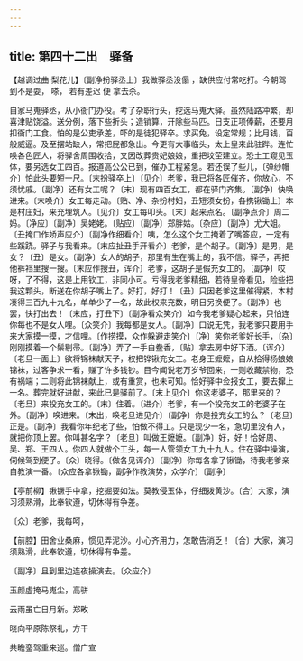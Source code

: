 ```yaml
---
---
---
```

title: 第四十二出　驿备
---



【越调过曲·梨花儿】〔副净扮驿丞上〕我做驿丞没傝 ，缺供应付常吃打。今朝驾到不是耍， 嗏， 若有差迟 便 拿去杀。

自家马嵬驿丞，从小衙门办役。考了杂职行头，挖选马嵬大驿。虽然陆路冲繁，却喜津贴饶溢。送分例，落下些折头；造销算，开除些马匹。日支正项俸薪，还要月扣衙门工食。怕的是公吏承差，吓的是徒犯驿卒。求买免，设定常规；比月钱，百般威逼。及至摆站缺人，常把屁都急出。今更有大事临头，太上皇来此驻跸。连忙唤各色匠人，将驿舍周围收拾，又因改葬贵妃娘娘，重把坟茔建立。恐土工窥见玉体，要另选女工四百。报道高公公已到，催办工程紧急。若还误了些儿，〔弹纱帽介〕怕此头要短一尺。〔末扮驿卒上〕〔见介〕老爹，我已将各匠催齐，你放心，不须忧戚。〔副净〕还有女工呢？〔末〕现有四百女工，都在驿门齐集。〔副净〕快唤进来。〔末唤介〕女工每走动。〔贴、净、杂扮村妇，丑短须女扮，各携锹锄上〕本是村庄妇，来充埋筑人。〔见介〕女工每叩头。〔末〕起来点名。〔副净点介〕周二妈。〔净应〕〔副净〕吴姥姥。〔贴应〕〔副净〕郑胖姑。〔杂应〕〔副净〕尤大姐。〔丑掩口作娇声应介〕〔副净作细看介〕咦，怎么这个女工掩着了嘴答应，一定有些蹊跷。驿子与我看来。〔末应扯丑手开看介〕老爹，是个胡子。〔副净〕是男，是女？〔丑〕是女。〔副净〕女人的胡子，那里有生在嘴上的，我不信。驿子，再把他裤裆里搜一搜。〔末应作搜丑，诨介〕老爹，这胡子是假充女工的。〔副净〕哎呀，了不得，这是上用钦工，非同小可。亏得我老爹精细，若待皇帝看见，险些把我这颗头，断送在你胡子嘴上了。好打，好打！〔丑〕只因老爹这里催得紧，本村凑得三百九十九名，单单少了一名，故此权来充数，明日另换便了。〔副净〕也罢，快打出去！〔末应，打丑下〕〔副净看众笑介〕如今我老爹疑心起来，只怕连你每也不是女人哩。〔众笑介〕我每都是女人。〔副净〕口说无凭，我老爹只要用手来大家摸一摸，才信哩。〔作捞摸，众作躲避走笑介〕〔净〕笑你老爹好长手，〔杂〕刚刚摸着一个鬃剔帚。〔副净〕弄了一手白鲞香，〔贴〕拿去房中好下酒。〔诨介〕〔老旦一面上〕欲将锦袜献天子，权把铧锹充女工。老身王嬷嬷，自从拾得杨娘娘锦袜，过客争求一看，赚了许多钱钞。目今闻说老万岁爷回来，一则收藏禁物，恐有祸端；二则将此锦袜献上，或有重赏，也未可知。恰好驿中佥报女工，要去撺上一名。葬完就好进献，来此已是驿前了。〔末上见介〕你这老婆子，那里来的？〔老旦〕来投充女工的。〔末〕住着。〔进介〕老爹，有一个投充女工的老婆子在外。〔副净〕唤进来。〔末出，唤老旦进见介〕〔副净〕你是投充女工的么？〔老旦〕正是。〔副净〕我看你年纪老了些，怕做不得工。只是现少一名，急切里没有人，就把你顶上罢。你叫甚名字？〔老旦〕叫做王嬷嬷。〔副净〕好，好！恰好周、吴、郑、王四人。你四人就做个工头，每一人管领女工九十九人。住在驿中操演，伺候驾到便了。〔众〕晓得。〔做各见诨介〕〔副净〕你每各拿了锹锄，待我老爹亲自教演一番。〔众应各拿锹锄，副净作教演势，众学介〕〔副净〕



【亭前柳】锹镢手中拿，挖掘要如法。莫教侵玉体，仔细拨黄沙。〔合〕大家，演习须熟滑，此奉钦遵，切休得有争差。

〔众〕老爹，我每呵，



【前腔】田舍业桑麻，惯见弄泥沙。小心齐用力，怎敢告消乏！〔合〕大家，演习须熟滑，此奉钦遵，切休得有争差。

〔副净〕且到里边连夜操演去。〔众应介〕



玉颜虚掩马嵬尘，高骈





云雨虽亡日月新。郑畋





晓向平原陈祭礼，方干





共瞻銮驾重来巡。僧广宣